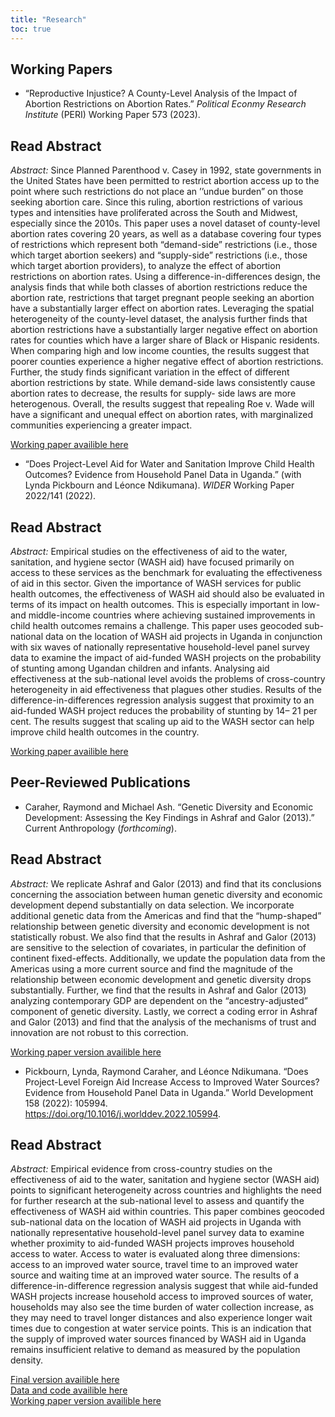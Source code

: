 ```yaml
---
title: "Research"
toc: true
---
```


## Working Papers

- "Reproductive Injustice? A County-Level Analysis of the Impact of Abortion Restrictions on Abortion Rates." *Political Econmy Research Institute* (PERI) Working Paper 573 (2023).\

::: {.callout-note appearance="simple" collapse="true"}
# Read Abstract

*Abstract: *
Since Planned Parenthood v. Casey in 1992, state governments in the United States have been permitted to restrict abortion access up to the point where such restrictions do not place an ‘’undue burden” on those seeking abortion care. Since this ruling, abortion restrictions of various types and intensities have proliferated across the South and Midwest, especially since the 2010s. This paper uses a novel dataset of county-level abortion rates covering 20 years, as well as a database covering four types of restrictions which represent both “demand-side” restrictions (i.e., those which target abortion seekers) and “supply-side” restrictions (i.e., those which target abortion providers), to analyze the effect of abortion restrictions on abortion rates. Using a difference-in-differences design, the analysis finds that while both classes of abortion restrictions reduce the abortion rate, restrictions that target pregnant people seeking an abortion have a substantially larger effect on abortion rates. Leveraging the spatial heterogeneity of the county-level dataset, the analysis further finds that abortion restrictions have a substantially larger negative effect on abortion rates for counties which have a larger share of Black or Hispanic residents. When comparing high and low income counties, the results suggest that poorer counties experience a higher negative effect of abortion restrictions. Further, the study finds significant variation in the effect of different abortion restrictions by state. While demand-side laws consistently cause abortion rates to decrease, the results for supply- side laws are more heterogenous. Overall, the results suggest that repealing Roe v. Wade will have a significant and unequal effect on abortion rates, with marginalized communities experiencing a greater impact.

:::

::: {.callout-tip appearance="simple" appearance="simple"}

[Working paper availible here](http://dx.doi.org/10.2139/ssrn.4381662)

:::

- "Does Project-Level Aid for Water and Sanitation Improve Child Health Outcomes? Evidence from Household Panel Data in Uganda."
(with Lynda Pickbourn and Léonce Ndikumana). 
*WIDER* Working Paper 2022/141 (2022).\

::: {.callout-note appearance="simple" collapse="true"}
## Read Abstract

*Abstract: *
Empirical studies on the effectiveness of aid to the water, sanitation, and hygiene sector (WASH aid) have focused primarily on access to these services as the benchmark for evaluating the effectiveness of aid in this sector. 
Given the importance of WASH services for public health outcomes, 
the effectiveness of WASH aid should also be evaluated in terms of its impact on health outcomes. 
This is especially important in low- and middle-income countries where achieving sustained improvements in child health outcomes remains a challenge. 
This paper uses geocoded sub-national data on the location of WASH aid projects in Uganda in conjunction with six waves of nationally representative household-level panel survey data to examine the impact of aid-funded WASH projects on the probability of stunting among Ugandan children and infants. 
Analysing aid effectiveness at the sub-national level avoids the problems of cross-country heterogeneity in aid effectiveness that plagues other studies. 
Results of the difference-in-differences regression analysis suggest that proximity to an aid-funded WASH project reduces the probability of stunting by 14– 21 per cent. 
The results suggest that scaling up aid to the WASH sector can help improve child health outcomes in the country.

:::

::: {.callout-tip appearance="simple"}

[Working paper availible here](https://doi.org/10.35188/UNU-WIDER/2022/274-4)

:::

## Peer-Reviewed Publications

- Caraher, Raymond and Michael Ash.
"Genetic Diversity and Economic Development: Assessing the Key Findings in Ashraf and Galor (2013).” 
Current Anthropology (*forthcoming*). \

::: {.callout-note appearance="simple" collapse="true"}
## Read Abstract

*Abstract: *
We replicate Ashraf and Galor (2013) and find that its conclusions concerning the association between human genetic diversity and economic development depend substantially on data selection. 
We incorporate additional genetic data from the Americas and find that the "hump-shaped" relationship between genetic diversity and economic development is not statistically robust. 
We also find that the results in Ashraf and Galor (2013) are sensitive to the selection of covariates, 
in particular the definition of continent fixed-effects. 
Additionally, we update the population data from the Americas using a more current source and find the magnitude of the relationship between economic development and genetic diversity drops substantially. 
Further, we find that the results in Ashraf and Galor (2013) analyzing contemporary GDP are dependent on the "ancestry-adjusted" component of genetic diversity. 
Lastly, we correct a coding error in Ashraf and Galor (2013) and find that the analysis of the mechanisms of trust and innovation are not robust to this correction.

:::

::: {.callout-tip appearance="simple"}

[Working paper version availible here](https://www.umass.edu/economics/publications/2018-05.pdf)

:::

- Pickbourn, Lynda, Raymond Caraher, and Léonce Ndikumana.
"Does Project-Level Foreign Aid Increase Access to Improved Water Sources? Evidence from Household Panel Data in Uganda." 
World Development 158 (2022): 105994. \
<https://doi.org/10.1016/j.worlddev.2022.105994>. \

::: {.callout-note appearance="simple" collapse="true"}
## Read Abstract

*Abstract: *
Empirical evidence from cross-country studies on the effectiveness of aid to the water, sanitation and hygiene sector (WASH aid) points to significant heterogeneity across countries and 
highlights the need for further research at the sub-national level to assess and quantify the effectiveness of WASH aid within countries. 
This paper combines geocoded sub-national data on the location of WASH aid projects in Uganda with nationally representative household-level panel survey data to examine whether proximity to aid-funded WASH projects improves household access to water. 
Access to water is evaluated along three dimensions: access to an improved water source, travel time to an improved water source and waiting time at an improved water source. 
The results of a difference-in-difference regression analysis suggest that while aid-funded WASH projects increase household access to improved sources of water, 
households may also see the time burden of water collection increase, 
as they may need to travel longer distances and also experience longer wait times due to congestion at water service points. 
This is an indication that the supply of improved water sources financed by WASH aid in Uganda remains insufficient relative to demand as measured by the population density.

:::

::: {.callout-tip appearance="simple"}

[Final version availible here](https://doi.org/10.1016/j.worlddev.2022.105994) \
[Data and code availible here](https://doi.org/10.7910/DVN/I7ASBJ) \
[Working paper version availible here](https://peri.umass.edu/images/WP554.pdf)

:::